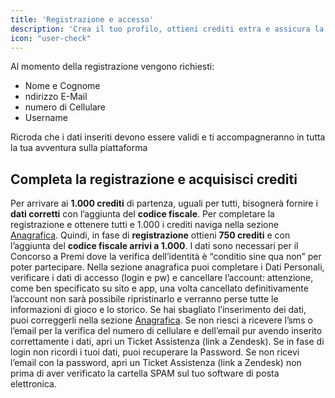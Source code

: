 ```yaml
---
title: 'Registrazione e accesso'
description: 'Crea il tuo profilo, ottieni crediti extra e assicura la tua partecipazione ai premi - Gestisci facilmente i tuoi dati e risolvi eventuali problemi con la sezione Anagrafica '
icon: "user-check"
---
```

Al momento della registrazione vengono richiesti:
- Nome e Cognome
- ndirizzo E-Mail
- numero di Cellulare
- Username

<Note>
Ricroda che i dati inseriti devono essere validi e ti accompagneranno in tutta la tua avventura sulla piattaforma
</Note>


## Completa la registrazione e acquisisci crediti

Per arrivare ai **1.000 crediti** di partenza, uguali per tutti, bisognerà fornire i **dati corretti** con l’aggiunta del **codice fiscale**. 
Per completare la registrazione e ottenere tutti e 1.000 i crediti naviga nella sezione [Anagrafica](https://corrieredellosport.fun/user/setting/personal).
Quindi, in fase di **registrazione** ottieni **750 crediti** e con l’aggiunta del **codice fiscale arrivi a 1.000**.
I dati sono necessari per il Concorso a Premi dove la verifica dell’identità è “conditio sine qua non” per poter partecipare.
Nella sezione anagrafica puoi completare i Dati Personali, verificare i dati di accesso (login e pw) e cancellare l’account: attenzione, come ben specificato su sito e app, una volta cancellato definitivamente l’account non sarà possibile ripristinarlo e verranno perse tutte le informazioni di gioco e lo storico.
Se hai sbagliato l’inserimento dei dati, puoi correggerli nella sezione [Anagrafica](https://corrieredellosport.fun/user/setting/personal).
Se non riesci a ricevere l’sms o l’email per la verifica del numero di cellulare e dell’email pur avendo inserito correttamente i dati, apri un Ticket Assistenza (link a Zendesk).
Se in fase di login non ricordi i tuoi dati, puoi recuperare la Password.
Se non ricevi l’email con la password, apri un Ticket Assistenza (link a Zendesk) non prima di aver verificato la cartella SPAM sul tuo software di posta elettronica.
